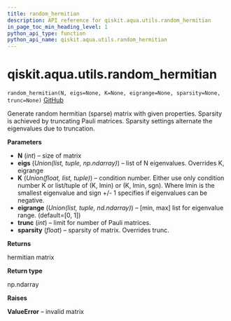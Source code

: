 ```yaml
---
title: random_hermitian
description: API reference for qiskit.aqua.utils.random_hermitian
in_page_toc_min_heading_level: 1
python_api_type: function
python_api_name: qiskit.aqua.utils.random_hermitian
---
```


<span id="qiskit-aqua-utils-random-hermitian" />

# qiskit.aqua.utils.random\_hermitian

<span id="qiskit.aqua.utils.random_hermitian" />

`random_hermitian(N, eigs=None, K=None, eigrange=None, sparsity=None, trunc=None)` [GitHub](https://github.com/qiskit-community/qiskit-aqua/tree/stable/0.8/qiskit/aqua/utils/random_matrix_generator.py "view source code")

Generate random hermitian (sparse) matrix with given properties. Sparsity is achieved by truncating Pauli matrices. Sparsity settings alternate the eigenvalues due to truncation.

**Parameters**

*   **N** (*int*) – size of matrix
*   **eigs** (*Union(list, tuple, np.ndarray)*) – list of N eigenvalues. Overrides K, eigrange
*   **K** (*Union(float, list, tuple)*) – condition number. Either use only condition number K or list/tuple of (K, lmin) or (K, lmin, sgn). Where lmin is the smallest eigenvalue and sign +/- 1 specifies if eigenvalues can be negative.
*   **eigrange** (*Union(list, tuple, nd.ndarray)*) – \[min, max] list for eigenvalue range. (default=\[0, 1])
*   **trunc** (*int*) – limit for number of Pauli matrices.
*   **sparsity** (*float*) – sparsity of matrix. Overrides trunc.

**Returns**

hermitian matrix

**Return type**

np.ndarray

**Raises**

**ValueError** – invalid matrix

